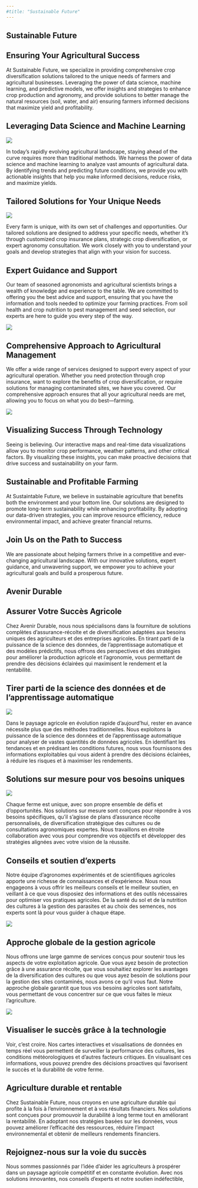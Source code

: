```yaml
---
#title: "Sustainable Future"
---
```


::: {.content-visible when-profile="english"}

# Sustainable Future

## Ensuring Your Agricultural Success

At Sustainable Future, we specialize in providing comprehensive crop diversification solutions tailored to the unique needs of farmers and agricultural businesses. Leveraging the power of data science, machine learning, and predictive models, we offer insights and strategies to enhance crop production and agronomy, and provide solutions to better manage the natural resources (soil, water, and air)  ensuring farmers informed decisions that maximize yield and profitability.


## Leveraging Data Science and Machine Learning

![](images\ai_agri.jpg){.nolightbox fig-align="center" style="margin-top: 0 px;"}

In today's rapidly evolving agricultural landscape, staying ahead of the curve requires more than traditional methods. We harness the power of data science and machine learning to analyze vast amounts of agricultural data. By identifying trends and predicting future conditions, we provide you with actionable insights that help you make informed decisions, reduce risks, and maximize yields.

## Tailored Solutions for Your Unique Needs

![](images\1704164613293.jpeg){.nolightbox fig-align="center" style="margin-top: 0 px;"}

Every farm is unique, with its own set of challenges and opportunities. Our tailored solutions are designed to address your specific needs, whether it's through customized crop insurance plans, strategic crop diversification, or expert agronomy consultation. We work closely with you to understand your goals and develop strategies that align with your vision for success.

## Expert Guidance and Support
Our team of seasoned agronomists and agricultural scientists brings a wealth of knowledge and experience to the table. We are committed to offering you the best advice and support, ensuring that you have the information and tools needed to optimize your farming practices. From soil health and crop nutrition to pest management and seed selection, our experts are here to guide you every step of the way.

![](images\scence6.webp){.nolightbox fig-align="center" style="margin-top: 0 px;"}

## Comprehensive Approach to Agricultural Management
We offer a wide range of services designed to support every aspect of your agricultural operation. Whether you need protection through crop insurance, want to explore the benefits of crop diversification, or require solutions for managing contaminated sites, we have you covered. Our comprehensive approach ensures that all your agricultural needs are met, allowing you to focus on what you do best—farming.


![](images\big-data-in-farming.jpg){.nolightbox fig-align="center" style="margin-top: 0 px;"}



## Visualizing Success Through Technology
Seeing is believing. Our interactive maps and real-time data visualizations allow you to monitor crop performance, weather patterns, and other critical factors. By visualizing these insights, you can make proactive decisions that drive success and sustainability on your farm.

## Sustainable and Profitable Farming
At Sustaintable Future, we believe in sustainable agriculture that benefits both the environment and your bottom line. Our solutions are designed to promote long-term sustainability while enhancing profitability. By adopting our data-driven strategies, you can improve resource efficiency, reduce environmental impact, and achieve greater financial returns.

## Join Us on the Path to Success
We are passionate about helping farmers thrive in a competitive and ever-changing agricultural landscape. With our innovative solutions, expert guidance, and unwavering support, we empower you to achieve your agricultural goals and build a prosperous future.

:::



::: {.content-visible when-profile="french"}

# Avenir Durable

## Assurer Votre Succès Agricole

Chez Avenir Durable, nous nous spécialisons dans la fourniture de solutions complètes d'assurance-récolte et de diversification adaptées aux besoins uniques des agriculteurs et des entreprises agricoles. En tirant parti de la puissance de la science des données, de l'apprentissage automatique et des modèles prédictifs, nous offrons des perspectives et des stratégies pour améliorer la production agricole et l'agronomie, vous permettant de prendre des décisions éclairées qui maximisent le rendement et la rentabilité.

## Tirer parti de la science des données et de l'apprentissage automatique

![](images\ai_agri.jpg){.nolightbox fig-align="center" style="margin-top: 0 px;"}

Dans le paysage agricole en évolution rapide d'aujourd'hui, rester en avance nécessite plus que des méthodes traditionnelles. Nous exploitons la puissance de la science des données et de l'apprentissage automatique pour analyser de vastes quantités de données agricoles. En identifiant les tendances et en prédisant les conditions futures, nous vous fournissons des informations exploitables qui vous aident à prendre des décisions éclairées, à réduire les risques et à maximiser les rendements.

## Solutions sur mesure pour vos besoins uniques
![](images\1704164613293.jpeg){.nolightbox fig-align="center" style="margin-top: 0 px;"}

Chaque ferme est unique, avec son propre ensemble de défis et d'opportunités. Nos solutions sur mesure sont conçues pour répondre à vos besoins spécifiques, qu'il s'agisse de plans d'assurance récolte personnalisés, de diversification stratégique des cultures ou de consultations agronomiques expertes. Nous travaillons en étroite collaboration avec vous pour comprendre vos objectifs et développer des stratégies alignées avec votre vision de la réussite.

## Conseils et soutien d'experts
Notre équipe d'agronomes expérimentés et de scientifiques agricoles apporte une richesse de connaissances et d'expérience. Nous nous engageons à vous offrir les meilleurs conseils et le meilleur soutien, en veillant à ce que vous disposiez des informations et des outils nécessaires pour optimiser vos pratiques agricoles. De la santé du sol et de la nutrition des cultures à la gestion des parasites et au choix des semences, nos experts sont là pour vous guider à chaque étape.

![](images\scence6.webp){.nolightbox fig-align="center" style="margin-top: 0 px;"}

## Approche globale de la gestion agricole
Nous offrons une large gamme de services conçus pour soutenir tous les aspects de votre exploitation agricole. Que vous ayez besoin de protection grâce à une assurance récolte, que vous souhaitiez explorer les avantages de la diversification des cultures ou que vous ayez besoin de solutions pour la gestion des sites contaminés, nous avons ce qu'il vous faut. Notre approche globale garantit que tous vos besoins agricoles sont satisfaits, vous permettant de vous concentrer sur ce que vous faites le mieux l'agriculture.

![](images\big-data-in-farming.jpg){.nolightbox fig-align="center" style="margin-top: 0 px;"}

## Visualiser le succès grâce à la technologie
Voir, c'est croire. Nos cartes interactives et visualisations de données en temps réel vous permettent de surveiller la performance des cultures, les conditions météorologiques et d'autres facteurs critiques. En visualisant ces informations, vous pouvez prendre des décisions proactives qui favorisent le succès et la durabilité de votre ferme.

## Agriculture durable et rentable
Chez Sustainable Future, nous croyons en une agriculture durable qui profite à la fois à l'environnement et à vos résultats financiers. Nos solutions sont conçues pour promouvoir la durabilité à long terme tout en améliorant la rentabilité. En adoptant nos stratégies basées sur les données, vous pouvez améliorer l'efficacité des ressources, réduire l'impact environnemental et obtenir de meilleurs rendements financiers.

## Rejoignez-nous sur la voie du succès
Nous sommes passionnés par l'idée d'aider les agriculteurs à prospérer dans un paysage agricole compétitif et en constante évolution. Avec nos solutions innovantes, nos conseils d'experts et notre soutien indéfectible, 

:::